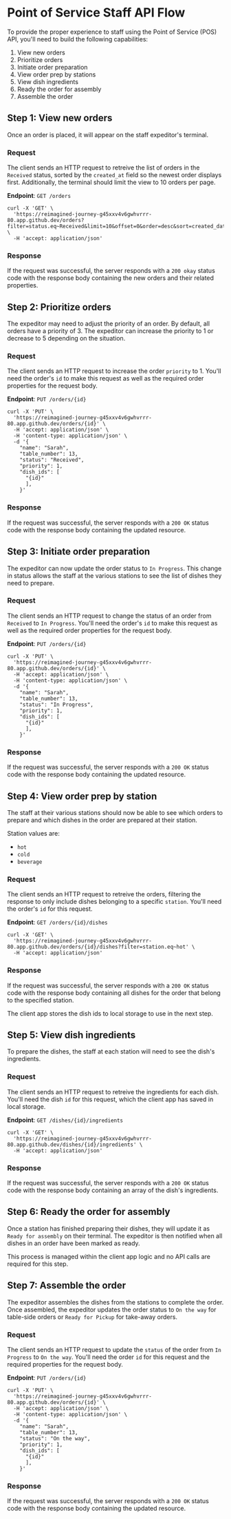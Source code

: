 # Point of Service Staff API Flow

To provide the proper experience to staff using the Point of Service (POS) API, you'll need to build the following capabilities:

1. View new orders
2. Prioritize orders
3. Initiate order preparation
4. View order prep by stations
5. View dish ingredients
6. Ready the order for assembly
7. Assemble the order

## Step 1: View new orders

Once an order is placed, it will appear on the staff expeditor's terminal.

### Request

The client sends an HTTP request to retreive the list of orders in the `Received` status, sorted by the `created_at` field so the newest order displays first. Additionally, the terminal should limit the view to 10 orders per page.

**Endpoint**: `GET /orders`

```curl 
curl -X 'GET' \
  'https://reimagined-journey-g45xxv4v6gwhvrrr-80.app.github.dev/orders?filter=status.eq~Received&limit=10&offset=0&order=desc&sort=created_date' \
  -H 'accept: application/json'
```

### Response

If the request was successful, the server responds with a `200 okay` status code with the response body containing the new orders and their related properties.

## Step 2: Prioritize orders

The expeditor may need to adjust the priority of an order. By default, all orders have a priority of 3. The expeditor can increase the priority to 1 or decrease to 5 depending on the situation.

### Request

The client sends an HTTP request to increase the order `priority` to 1. You'll need the order's `id` to make this request as well as the required order properties for the request body.

**Endpoint**: `PUT /orders/{id}`

```curl 
curl -X 'PUT' \
  'https://reimagined-journey-g45xxv4v6gwhvrrr-80.app.github.dev/orders/{id}' \
  -H 'accept: application/json' \
  -H 'content-type: application/json' \
  -d '{
    "name": "Sarah",
    "table_number": 13,
    "status": "Received",
    "priority": 1,
    "dish_ids": [
      "{id}"
      ],
    }'
```

### Response

If the request was successful, the server responds with a `200 OK` status code with the response body containing the updated resource.


## Step 3: Initiate order preparation

The expeditor can now update the order status to `In Progress`. This change in status allows the staff at the various stations to see the list of dishes they need to prepare.

### Request

The client sends an HTTP request to change the status of an order from `Received` to `In Progress`. You'll need the order's `id` to make this request as well as the required order properties for the request body.

**Endpoint**: `PUT /orders/{id}`

```curl 
curl -X 'PUT' \
  'https://reimagined-journey-g45xxv4v6gwhvrrr-80.app.github.dev/orders/{id}' \
  -H 'accept: application/json' \
  -H 'content-type: application/json' \
  -d '{
    "name": "Sarah",
    "table_number": 13,
    "status": "In Progress",
    "priority": 1,
    "dish_ids": [
      "{id}"
      ],
    }'
```

### Response

If the request was successful, the server responds with a `200 OK` status code with the response body containing the updated resource.


## Step 4: View order prep by station

The staff at their various stations should now be able to see which orders to prepare and which dishes in the order are prepared at their station. 

Station values are:
* `hot`
* `cold`
* `beverage`

### Request

The client sends an HTTP request to retreive the orders, filtering the response to only include dishes belonging to a specific `station`. You'll need the order's `id` for this request.

**Endpoint**: `GET /orders/{id}/dishes`

```curl 
curl -X 'GET' \
  'https://reimagined-journey-g45xxv4v6gwhvrrr-80.app.github.dev/orders/{id}/dishes?filter=station.eq~hot' \
  -H 'accept: application/json'
```

### Response

If the request was successful, the server responds with a `200 OK` status code with the response body containing all dishes for the order that belong to the specified station.

The client app stores the dish ids to local storage to use in the next step.


## Step 5: View dish ingredients

To prepare the dishes, the staff at each station will need to see the dish's ingredients.

### Request

The client sends an HTTP request to retreive the ingredients for each dish. You'll need the dish `id` for this request, which the client app has saved in local storage.

**Endpoint**: `GET /dishes/{id}/ingredients`

```curl 
curl -X 'GET' \
  'https://reimagined-journey-g45xxv4v6gwhvrrr-80.app.github.dev/dishes/{id}/ingredients' \
  -H 'accept: application/json'
```

### Response

If the request was successful, the server responds with a `200 OK` status code with the response body containing an array of the dish's ingredients.


## Step 6: Ready the order for assembly

Once a station has finished preparing their dishes, they will update it as `Ready for assembly` on their terminal. The expeditor is then notified when all dishes in an order have been marked as ready.

This process is managed within the client app logic and no API calls are required for this step.


## Step 7:  Assemble the order

The expeditor assembles the dishes from the stations to complete the order. Once assembled, the expeditor updates the order status to `On the way` for table-side orders or `Ready for Pickup` for take-away orders.

### Request

The client sends an HTTP request to update the `status` of the order from `In Progress` to `On the way`. You'll need the order `id` for this request and the required properties for the request body.

**Endpoint**: `PUT /orders/{id}`

```curl 
curl -X 'PUT' \
  'https://reimagined-journey-g45xxv4v6gwhvrrr-80.app.github.dev/orders/{id}' \
  -H 'accept: application/json' \
  -H 'content-type: application/json' \
  -d '{
    "name": "Sarah",
    "table_number": 13,
    "status": "On the way",
    "priority": 1,
    "dish_ids": [
      "{id}"
      ],
    }'
```

### Response

If the request was successful, the server responds with a `200 OK` status code with the response body containing the updated resource.
